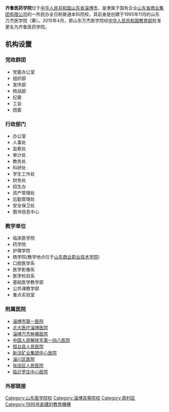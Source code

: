 {{unreferenced|time=2015-09-18T05:24:51+00:00}}
{{Infobox University
| Name               = 齐鲁医药学院
| EnglishName        = Qilu Medical University
| SealImage          = 
| Established        = 1995年  
| Country            = {{PRC}} 
| Motto              = 允理允能 精益求精      
| Type               = 普通本科院校
| 院长               = [[匡奕珍|匡奕珍]]
| 党委书记           = [[李亚鹏(鲁商集团)|李亚鹏]]
| Faculty            = 682
| Student            = 13000余
| Campus             = 市区  
| 建筑面积           = 35.47万平方米
| Area               = 1007亩
| Location           = {{PRC}}[[山东省|山东省]][[淄博市|淄博市]][[博山区|博山区]]张博路附线246号
| Affiliations       = [[山东省商业集团|山东省商业集团有限公司]]
| Website            = http://www.qlmu.net/  
| zip                = 255213
|图像            =20211219 Qilu Medical University.jpg
|图像说明        =齐鲁医药学院校门
}}

{{Portal|大學|Education - Grad Hat.svg}}

'''齐鲁医药学院'''位于[[中华人民共和国|中华人民共和国]][[山东省|山东省]][[淄博市|淄博市]]，是隶属于国有企业[[鲁商集团|山东省商业集团有限公司]]的一所民办全日制普通本科院校，其前身是创建于1995年11月的山东万杰医学院（筹）。2015年4月，原山东万杰医学院经[[中华人民共和国教育部|中华人民共和国教育部]]批准更名为齐鲁医药学院。

== 机构设置 ==

===党政群团===
* 党委办公室
* 组织部
* 宣传部
* 统战部
* 纪委
* 工会
* 团委

===行政部门===
* 办公室
* 人事处
* 监察处
* 审计处
* 教务处
* 科研处
* 学生工作处
* 财务处
* 招生办
* 资产管理处
* 后勤管理处
* 安全保卫处
* 图书信息中心

===教学单位===
* 临床医学院
* 药学院
* 护理学院
* 商学院(教学地点位于[[山东商业职业技术学院|山东商业职业技术学院]])
* 口腔医学系
* 医学影像系
* 医学检验系
* 基础医学教学部
* 公共课教学部
* 重点实验室

===附属医院===
* [[淄博市第一医院|淄博市第一医院]]
* [[北大医疗淄博医院|北大医疗淄博医院]]
* [[淄博万杰肿瘤医院|淄博万杰肿瘤医院]]
* [[中国人民解放军第一四八医院|中国人民解放军第一四八医院]]
* [[桓台县人民医院|桓台县人民医院]]
* [[新汶矿业集团中心医院|新汶矿业集团中心医院]]
* [[淄川区医院|淄川区医院]]
* [[张店区人民医院|张店区人民医院]]
* [[临沂罗庄中心医院|临沂罗庄中心医院]]

===外部链接===

{{山东高等院校|nocat}}
{{民办大学}}

[[Category:山东医学院校|Category:山东医学院校]]
[[Category:淄博高等院校|Category:淄博高等院校]]
[[Category:周村区|Category:周村区]]
[[Category:1995年創建的教育機構|Category:1995年創建的教育機構]]